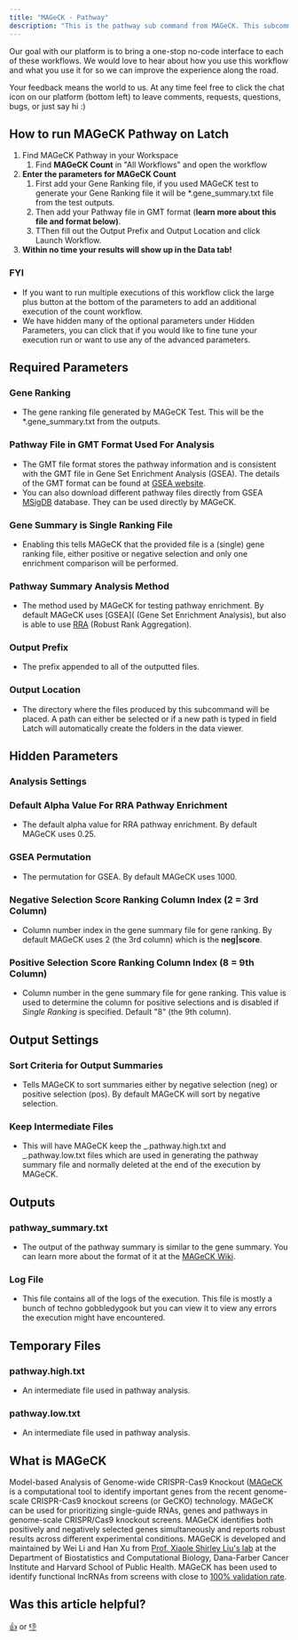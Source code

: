 ```yaml
---
title: "MAGeCK - Pathway"
description: "This is the pathway sub command from MAGeCK. This subcommand takes the Gene Ranking output (*.gene_summary.txt) from [MAGeCK Test](https://latch.wiki/mageck-test) and invokes Gene Set Enrichment Analysis (GSEA) or RRA (Robust Rank Aggregation) to test if a pathway is enriched in one particular gene ranking."
---
```


<Note>
   Our goal with our platform is to bring a one-stop no-code interface to each of these workflows. We would love to hear about how you use this workflow and what you use it for so we can improve the experience along the road.

Your feedback means the world to us. At any time feel free to click the chat icon on our platform (bottom left) to leave comments, requests, questions, bugs, or just say hi :)

</Note>

## How to run MAGeCK Pathway on Latch

1. Find MAGeCK Pathway in your Workspace
   1. Find **MAGeCK Count** in "All Workflows" and open the workflow
2. **Enter the parameters for MAGeCK Count**
   1. First add your Gene Ranking file, if you used MAGeCK test to generate your Gene Ranking file it will be \*.gene_summary.txt file from the test outputs.
   2. Then add your Pathway file in GMT format (**learn more about this file and format below)**.
   3. TThen fill out the Output Prefix and Output Location and click Launch Workflow.
3. **Within no time your results will show up in the Data tab!**

### FYI

- If you want to run multiple executions of this workflow click the large plus button at the bottom of the parameters to add an additional execution of the count workflow.
- We have hidden many of the optional parameters under Hidden Parameters, you can click that if you would like to fine tune your execution run or want to use any of the advanced parameters.

## Required Parameters

### Gene Ranking

- The gene ranking file generated by MAGeCK Test. This will be the \*.gene_summary.txt from the outputs.

### Pathway File in GMT Format Used For Analysis

- The GMT file format stores the pathway information and is consistent with the GMT file in Gene Set Enrichment Analysis (GSEA). The details of the GMT format can be found at [GSEA website](http://www.broadinstitute.org/cancer/software/gsea/wiki/index.php/Data_formats#GMT:_Gene_Matrix_Transposed_file_format_.28.2A.gmt.29).
- You can also download different pathway files directly from GSEA [MSigDB](http://www.broadinstitute.org/gsea/downloads.jsp) database. They can be used directly by MAGeCK.

### Gene Summary is Single Ranking File

- Enabling this tells MAGeCK that the provided file is a (single) gene ranking file, either positive or negative selection and only one enrichment comparison will be performed.

### Pathway Summary Analysis Method

- The method used by MAGeCK for testing pathway enrichment. By default MAGeCK uses [GSEA]( (Gene Set Enrichment Analysis), but also is able to use [RRA](https://sourceforge.net/p/mageck/wiki/Home/#rra) (Robust Rank Aggregation).

### Output Prefix

- The prefix appended to all of the outputted files.

### Output Location

- The directory where the files produced by this subcommand will be placed. A path can either be selected or if a new path is typed in field Latch will automatically create the folders in the data viewer.

## Hidden Parameters

### Analysis Settings

### Default Alpha Value For RRA Pathway Enrichment

- The default alpha value for RRA pathway enrichment. By default MAGeCK uses 0.25.

### GSEA Permutation

- The permutation for GSEA. By default MAGeCK uses 1000.

### Negative Selection Score Ranking Column Index (2 = 3rd Column)

- Column number index in the gene summary file for gene ranking. By default MAGeCK uses 2 (the 3rd column) which is the **neg|score**.

### Positive Selection Score Ranking Column Index (8 = 9th Column)

- Column number in the gene summary file for gene ranking. This value is used to determine the column for positive selections and is disabled if _Single Ranking_ is specified. Default "8" (the 9th column).

## Output Settings

### Sort Criteria for Output Summaries

- Tells MAGeCK to sort summaries either by negative selection (neg) or positive selection (pos). By default MAGeCK will sort by negative selection.

### Keep Intermediate Files

- This will have MAGeCK keep the _.pathway.high.txt and _.pathway.low.txt files which are used in generating the pathway summary file and normally deleted at the end of the execution by MAGeCK.

## Outputs

### pathway_summary.txt

- The output of the pathway summary is similar to the gene summary. You can learn more about the format of it at the [MAGeCK Wiki](https://sourceforge.net/p/mageck/wiki/output/#pathway_summary_txt).

### Log File

- This file contains all of the logs of the execution. This file is mostly a bunch of techno gobbledygook but you can view it to view any errors the execution might have encountered.

## Temporary Files

### pathway.high.txt

- An intermediate file used in pathway analysis.

### pathway.low.txt

- An intermediate file used in pathway analysis.

## What is MAGeCK

Model-based Analysis of Genome-wide CRISPR-Cas9 Knockout ([MAGeCK](https://genomebiology.biomedcentral.com/articles/10.1186/s13059-014-0554-4) is a computational tool to identify important genes from the recent genome-scale CRISPR-Cas9 knockout screens (or GeCKO) technology. MAGeCK can be used for prioritizing single-guide RNAs, genes and pathways in genome-scale CRISPR/Cas9 knockout screens. MAGeCK identifies both positively and negatively selected genes simultaneously and reports robust results across different experimental conditions. MAGeCK is developed and maintained by Wei Li and Han Xu from [Prof. Xiaole Shirley Liu's lab](http://liulab.dfci.harvard.edu/) at the Department of Biostatistics and Computational Biology, Dana-Farber Cancer Institute and Harvard School of Public Health. MAGeCK has been used to identify functional lncRNAs from screens with close to [100% validation rate](https://sourceforge.net/p/mageck/wiki/Home/).

## Was this article helpful?

[👍](https://gucjxnd0b2v.typeform.com/to/pHRudLeW?typeform-medium=embed-email#source=getting-started&answers-dba3616d-33cf-4869-9661-56a59736abc2=dba3616d-33cf-4869-9661-56a59736abc2-yes) or [👎](https://gucjxnd0b2v.typeform.com/to/pHRudLeW?typeform-medium=embed-email#source=getting-started&answers-dba3616d-33cf-4869-9661-56a59736abc2=dba3616d-33cf-4869-9661-56a59736abc2-no)
